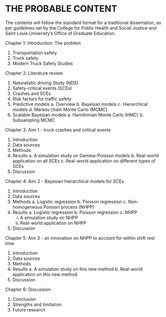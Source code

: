 # THE PROBABLE CONTENT

The contents will follow the standard format for a traditional dissertation, as per guidelines set by the College for Public Health and Social Justice and Saint Louis University’s Office of Graduate Education.

Chapter 1: Introduction: The problem
  
  1. Transportation safety
  2. Truck safety
  3. Modern Truck Safety Studies

Chapter 2: Literature review

  1. Naturalistic driving Study (NDS)
  2. Safety-critical events (SCEs)
  3. Crashes and SCEs
  4. Risk factors for traffic safety
  5. Predictive models
    a. Overview
    b. Bayesian models
    c. Hierarchical models
    d. Markov chain Monte Carlo (MCMC)
  6. Scalable Bayesian models
    a. Hamiltonian Monte Carlo (HMC)
    b. Subsampling MCMC

Chapter 3: Aim 1 - truck crashes and critical events
  
  1. Introduction
  2. Data sources
  3. Methods
  4. Results
    a. A simulation study on Gamma-Poisson models
    b. Real-world application on all SCEs
    c. Real-world application on different types of SCEs
  5. Discussion  

Chapter 4: Aim 2 - Bayesian hierarchical models for SCEs

  1. Introduction
  2. Data sources
  3. Methods
    a. Logistic regression
    b. Poisson regression
    c. Non-homogeneous Poisson process (NHPP)
  4. Results
    a. Logistic regression
    b. Poisson regression
    c. NHPP
      i. A simulation study on NHPP
      ii. Real-world application on NHPP
  5. Discussion

Chapter 5: Aim 3 - an innovation on NHPP to account for within shift rest time
  
  1. Introduction
  2. Data sources
  3. Methods
  4. Results
    a. A simulation study on this new method
    b. Real-world application on this new method
  5. Discussion

Chapter 6: Discussion

  1.	Conclusion
  2.	Strengths and limitation
  3.	Future research
